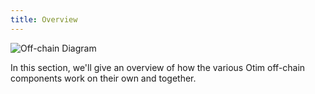 ```yaml
---
title: Overview
---
```


![Off-chain Diagram](/img/off-chain-diagram.png)

In this section, we'll give an overview of how the various Otim off-chain components work on their own and together.
